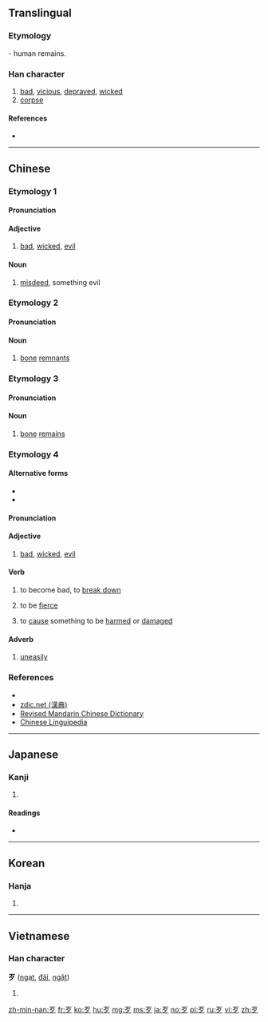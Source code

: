 {{also|歺}}
==Translingual==
{{stroke order|type=animate}}

===Etymology===
{{Han etyl}}
{{liushu|p}} - human remains.

===Han character===
{{Han char|rn=78|rad=歹|as=00|sn=4|four=10207|canj=MNI|ids=⿱一夕}}

# [[bad]], [[vicious]], [[depraved]], [[wicked]]
# [[corpse]]

====References====
* {{Han ref|kx=0578.150|dkj=16359|dj=0969.070|hdz=21379.140|uh=6B79|ud=27513|bh=A4EF|bd=42223}}

----

==Chinese==
{{zh-forms}}

===Etymology 1===

====Pronunciation====
{{zh-pron
|m=dǎi
|c=daai2
|h=pfs=tái
|mn=tái
|w=
|mc=
|oc=
|ma=|ma2=
|cat=a,n
}}

====Adjective====
{{zh-adj}}

# [[bad]], [[wicked]], [[evil]]
#: {{zh-usex|歹意|'''malicious''' intent}}

====Noun====
{{zh-noun}}

# [[misdeed]], something evil
#: {{zh-usex|為{wéi}非.作歹|to do '''evil'''}}

===Etymology 2===

====Pronunciation====
{{zh-pron
|m=è
|c=ngaat6,aat3
|h=
|mn=
|w=
|mc=
|oc=
|ma=|ma2=
|cat=n
}}

====Noun====
{{zh-noun}}

# {{zh-obsolete}} [[bone]] [[remnant]]s

===Etymology 3===

====Pronunciation====
{{zh-pron
|m=jīng
|c=
|h=
|mn=
|w=
|mc=
|oc=
|ma=|ma2=
|cat=n
}}

====Noun====
{{zh-noun}}

# {{zh-obsolete}} [[bone]] [[remains]]

===Etymology 4===

====Alternative forms====
* {{zh-l|否}}
* {{zh-l|壞}}

====Pronunciation====
{{zh-pron
|m=
|c=
|h=
|mn=pháiⁿ/phái
|w=
|mc=
|oc=
|ma=|ma2=
|cat=adj,v,adv
}}

====Adjective====
{{zh-adj}} {{tcx|Min Nan}}

# [[bad]], [[wicked]], [[evil]]
#: {{zh-usex|歹勢|excuse me (lit. '''bad''' feeling)|MN|tr=pháiⁿ-sè}}

====Verb====
{{zh-verb}} {{tcx|Min Nan}}

# to become bad, to [[break down]]
#: {{zh-usex|冷氣 歹 去 矣！|The air conditioner '''broke down'''!|MN|tr=Léng-khì pháiⁿ--khì--ah!}}
# to be [[fierce]]
#: {{zh-usex|你 無代無誌 歹 我 創 啥？|Why are you '''being fierce''' to me for no reason?|MN|tr=Lí bô-tāi-bô-chì pháiⁿ góa chhòng siáⁿ?}}
# to [[cause]] something to be [[harmed]] or [[damaged]]
#: {{zh-usex|我 食 歹 腹肚，所以 下晡 著 請假。|I '''became sick''' because of bad food, so I have to take my afternoon off.|MN|tr=Góa chia̍h-pháiⁿ pak-tó͘, só͘-í ē-po͘ tio̍h chhéng-ká.}}

====Adverb====
{{zh-adv}} {{tcx|Min Nan}}

# [[uneasily]]
#: {{zh-usex|落雨 的 時陣，這 條 路 就 變 甲 真 歹 行。|When it rains, the road becomes really '''difficult''' to walk on.|MN|tr=Lo̍h-hō͘ ê sî-chūn, chit tiâu lō͘ tō piàn kah chin pháiⁿ kiâⁿ.}}

===References===
* {{thcwd|817}}
* [http://www.zdic.net/z/1c/js/6B79.htm zdic.net (漢典)]
* [http://dict.revised.moe.edu.tw/ Revised Mandarin Chinese Dictionary]
* [http://chinese-linguipedia.org/clk/search/%E6%AD%B9/94114/189440 Chinese Linguipedia]

----

==Japanese==

===Kanji===
{{ja-kanji|grade=|rs=歹00}}

# {{defn|lang=ja|sort=歹00}}

====Readings====
* {{ja-readings|on=[[がつ]] (gatsu), [[あつ]] (atsu), [[がち]] (gachi)|kun=[[わるい]] (warui), [[かばねへん]] (kabanehen)}}

----

==Korean==

===Hanja===
{{ko-hanja|hangeul=[[알]], [[대]]|eumhun=|rv=al, dae|mr=al, tae|y=al, tay}}

# {{defn|lang=ko|sort=歹00}}

----

==Vietnamese==

===Han character===
'''歹''' ([[ngạt]], [[đãi]], [[ngặt]])

# {{defn|lang=vi}}

[[Category:CJKV radicals| ]]

[[zh-min-nan:歹]]
[[fr:歹]]
[[ko:歹]]
[[hu:歹]]
[[mg:歹]]
[[ms:歹]]
[[ja:歹]]
[[no:歹]]
[[pl:歹]]
[[ru:歹]]
[[vi:歹]]
[[zh:歹]]
